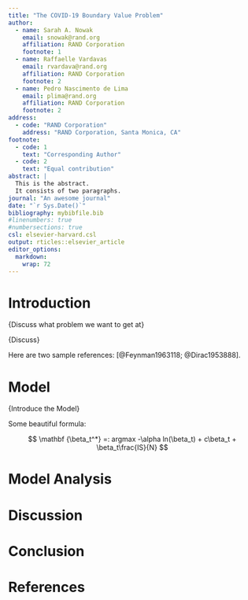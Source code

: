 ```yaml
---
title: "The COVID-19 Boundary Value Problem"
author:
  - name: Sarah A. Nowak
    email: snowak@rand.org
    affiliation: RAND Corporation
    footnote: 1
  - name: Raffaelle Vardavas
    email: rvardava@rand.org
    affiliation: RAND Corporation
    footnote: 2
  - name: Pedro Nascimento de Lima
    email: plima@rand.org
    affiliation: RAND Corporation
    footnote: 2
address:
  - code: "RAND Corporation"
    address: "RAND Corporation, Santa Monica, CA"
footnote:
  - code: 1
    text: "Corresponding Author"
  - code: 2
    text: "Equal contribution"
abstract: |
  This is the abstract.
  It consists of two paragraphs.
journal: "An awesome journal"
date: "`r Sys.Date()`"
bibliography: mybibfile.bib
#linenumbers: true
#numbersections: true
csl: elsevier-harvard.csl
output: rticles::elsevier_article
editor_options: 
  markdown: 
    wrap: 72
---
```


# Introduction

{Discuss what problem we want to get at}

{Discuss}

Here are two sample references: [@Feynman1963118; @Dirac1953888].

# Model

{Introduce the Model}

Some beautiful formula:

$$
 \mathbf {\beta_t^*} =: argmax  -\alpha ln(\beta_t) + c\beta_t + \beta_t\frac{IS}{N} 
$$

# Model Analysis

# Discussion

# Conclusion

# References {#references .unnumbered}






